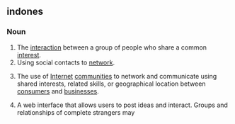 ==indones==

===Noun===
{{en-noun|sg=[[social]] [[networking]]|-}}

# The [[interaction]] between a group of people who share a common [[interest]].
# Using social contacts to [[network]].
# {{internet|business}} The use of [[Internet]] [[community|communities]] to network and communicate using shared interests, related skills, or geographical location between [[consumers]] and [[businesses]].
# A web interface that allows users to post ideas and interact. Groups and relationships of complete strangers may